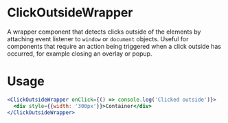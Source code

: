 
<Meta title="MDX|ClickOutsideWrapper" component={ClickOutsideWrapper} />

# ClickOutsideWrapper

A wrapper component that detects clicks outside of the elements by attaching event listener to `window` or `document` objects.
Useful for components that require an action being triggered when a click outside has occurred, for example closing an overlay or popup.

# Usage

```jsx
<ClickOutsideWrapper onClick={() => console.log('Clicked outside')}>
  <div style={{width: '300px'}}>Container</div>
</ClickOutsideWrapper>
````
<Props of={ClickOutsideWrapper}/>
